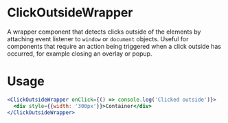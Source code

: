 
<Meta title="MDX|ClickOutsideWrapper" component={ClickOutsideWrapper} />

# ClickOutsideWrapper

A wrapper component that detects clicks outside of the elements by attaching event listener to `window` or `document` objects.
Useful for components that require an action being triggered when a click outside has occurred, for example closing an overlay or popup.

# Usage

```jsx
<ClickOutsideWrapper onClick={() => console.log('Clicked outside')}>
  <div style={{width: '300px'}}>Container</div>
</ClickOutsideWrapper>
````
<Props of={ClickOutsideWrapper}/>
